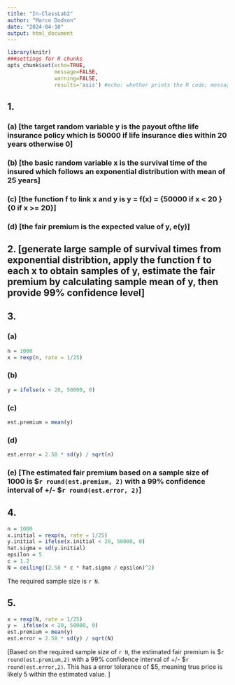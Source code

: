 ```yaml
---
title: "In-ClassLab2"
author: "Marco Dodson"
date: "2024-04-10"
output: html_document
---
```


```r
library(knitr)
###settings for R chunks
opts_chunk$set(echo=TRUE,
               message=FALSE,
               warning=FALSE,
               results='asis') #echo: whether prints the R code; message: whether shows the message outputs; warning: whether shows the warning messages; results: whether contain ## in front of the R output; fig.keep: show all figures or just the last one in an R chunk
```

## 1. 
### (a) [the target random variable y is the payout ofthe life insurance policy which is 50000 if life insurance dies within 20 years otherwise 0]

### (b) [the basic random variable x is the survival time of the insured which follows an exponential distribution with mean of 25 years]

### (c) [the function f to link x and y is y = f(x) = {50000 if x < 20 } {0 if x >= 20}]

### (d) [the fair premium is the expected value of y, e(y)]

## 2. [generate large sample of survival times from exponential distribtion, apply the function f to each x to obtain samples of y, estimate the fair premium by calculating sample mean of y, then provide 99% confidence level]

## 3.
### (a) 
```r
n = 1000
x = rexp(n, rate = 1/25)
```

### (b)
```r
y = ifelse(x < 20, 50000, 0)
```

### (c)
```r
est.premium = mean(y)
```

### (d)
```r
est.error = 2.58 * sd(y) / sqrt(n)
```

### (e) [The estimated fair premium based on a sample size of 1000 is $`r round(est.premium, 2)` with a 99% confidence interval of +/- $`r round(est.error, 2)`]

## 4. 
```r
n = 1000
x.initial = rexp(n, rate = 1/25)
y.initial = ifelse(x.initial < 20, 50000, 0)
hat.sigma = sd(y.initial)
epsilon = 5
c = 1.2
N = ceiling((2.58 * c * hat.sigma / epsilon)^2)
```
The required sample size is ``r N ``.

## 5.
```r
x = rexp(N, rate = 1/25)
y =  ifelse(x < 20, 50000, 0)
est.premium = mean(y)
est.error = 2.58 * sd(y) / sqrt(N)
```
[Based on the required sample size of `r N`, the estimated fair premium is $`r round(est.premium,2)` with a 99% confidence interval of +/- $`r round(est.error,2)`. This has a error tolerance of $5, meaning true price is likely 5 within the estimated value. ]


